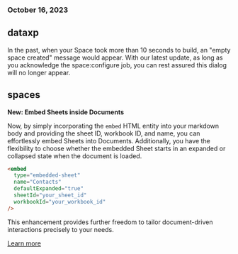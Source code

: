 ### October 16, 2023

## dataxp

In the past, when your Space took more than 10 seconds to build, an "empty space created" message would appear. With our latest update, as long as you acknowledge the space:configure job, you can rest assured this dialog will no longer appear.

## spaces

**New: Embed Sheets inside Documents**

Now, by simply incorporating the `embed` HTML entity into your markdown body and providing the sheet ID, workbook ID, and name, you can effortlessly embed Sheets into Documents. Additionally, you have the flexibility to choose whether the embedded Sheet starts in an expanded or collapsed state when the document is loaded.

```html
<embed
  type="embedded-sheet"
  name="Contacts"
  defaultExpanded="true"
  sheetId="your_sheet_id"
  workbookId="your_workbook_id"
/>
```

This enhancement provides further freedom to tailor document-driven interactions precisely to your needs.

[Learn more](../guides/documents#embedding-sheets-in-documents)
